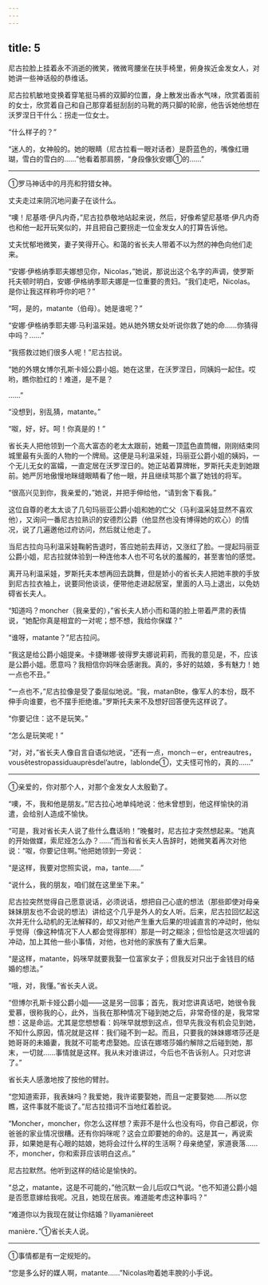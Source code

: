 ```yaml
---
---
---
```

title: 5
---





尼古拉脸上挂着永不消逝的微笑，微微弯腰坐在扶手椅里，俯身挨近金发女人，对她讲一些神话般的恭维话。

尼古拉机敏地变换着穿笔挺马裤的双脚的位置，身上散发出香水气味，欣赏着面前的女士，欣赏着自己和自己那穿着挺刮刮的马靴的两只脚的轮廓，他告诉她他想在沃罗涅日干什么：拐走一位女士。

“什么样子的？”

“迷人的，女神般的。她的眼睛（尼古拉看一眼对话者）是蔚蓝色的，嘴像红珊瑚，雪白的雪白的……”他看着那肩膀，“身段像狄安娜①的……”

--------

①罗马神话中的月亮和狩猎女神。

丈夫走过来阴沉地问妻子在谈什么。

“噢！尼基塔·伊凡内奇，”尼古拉恭敬地站起来说，然后，好像希望尼基塔·伊凡内奇也和他一起开玩笑似的，并且把自己要拐走一位金发女人的打算告诉他。

丈夫忧郁地微笑，妻子笑得开心。和蔼的省长夫人带着不以为然的神色向他们走来。

“安娜·伊格纳季耶夫娜想见你，Nicolas，”她说，那说出这个名字的声调，使罗斯托夫顿时明白，安娜·伊格纳季耶夫娜是一位重要的贵妇。“我们走吧，Nicolas。是你让我这样称呼你的吧？”

“呵，是的，matante（伯母）。她是谁呢？”

“安娜·伊格纳季耶夫娜·马利温采娃。她从她外甥女处听说你救了她的命……你猜得中吗？……”

“我搭救过她们很多人呢！”尼古拉说。

“她的外甥女博尔孔斯卡娅公爵小姐。她在这里，在沃罗涅日，同姨妈一起住。哎哟，瞧你脸红的！难道，是不是？

……”

“没想到，别乱猜，matante。”

“呶，好，好。呵！你真是的！”

省长夫人把他领到一个高大富态的老太太跟前，她戴一顶蓝色直筒帽，刚刚结束同城里最有头面的人物的一个牌局。这便是马利温采娃，玛丽亚公爵小姐的姨妈，一个无儿无女的富孀，一直定居在沃罗涅日的。她正站着算牌帐，罗斯托夫走到她跟前。她严厉地傲慢地眯缝眼睛看了他一眼，并且继续骂那个赢了她钱的将军。

“很高兴见到你，我亲爱的，”她说，并把手伸给他，“请到舍下看我。”

这位自尊的老太太谈了几句玛丽亚公爵小姐和她的亡父（马利温采娃显然不喜欢他），又询问一番尼古拉熟识的安德烈公爵（他显然也没有博得她的欢心）的情况，说了几遍邀他过府访问，然后就让他走了。

当尼古拉向马利温采娃鞠躬告退时，答应她前去拜访，又涨红了脸。一提起玛丽亚公爵小姐，尼古拉就体验到一种连他本人也不可名状的羞赧的，甚至害怕的感觉。

离开马利温采娃，罗斯托夫本想再回去跳舞，但是娇小的省长夫人把她丰腴的手放到尼古拉衣袖上，说要同他谈谈，便带他走进起居室，里面的人马上退出，以免妨碍省长夫人。

“知道吗？moncher（我亲爱的），”省长夫人娇小而和蔼的脸上带着严肃的表情说，“她配你真是相宜的一对呢；想不想，我给你保媒？”

“谁呀，matante？”尼古拉问。

“我这是给公爵小姐提亲。卡捷琳娜·彼得罗夫娜说莉莉，而我的意见是，不，应该是公爵小姐。愿意吗？我相信你妈咪会感谢我。真的，多好的姑娘，多有魅力！她一点也不丑。”

“一点也不，”尼古拉像是受了委屈似地说。“我，matanBte，像军人的本份，既不伸手向谁要，也不摆手拒绝谁。”罗斯托夫来不及想好回答便先这样说了。

“你要记住：这不是玩笑。”

“怎么是玩笑呢！”

“对，对，”省长夫人像自言自语似地说，“还有一点，monch－er，entreautres，vousêtestropassiduauprèsdel’autre，lablonde①，丈夫怪可怜的，真的……”

--------

①亲爱的，你对那个人，对那个金发女人太殷勤了。

“噢，不，我和他是朋友。”尼古拉心地单纯地说：他未曾想到，他这样愉快的消遣，会给别人造成不愉快。

“可是，我对省长夫人说了些什么蠢话哟！”晚餐时，尼古拉才突然想起来。“她真的开始做媒，索尼娅怎么办？……”而当和省长夫人告辞时，她微笑着再次对他说：“呶，你要记住啊。”他把她领到一旁说：

“是这样，我要对您照实说，ma，tante……”

“说什么，我的朋友，咱们就在这里坐下来。”

尼古拉突然觉得自己愿意说话，必须说话，想把自己心底的想法（那些即使对母亲妹妹朋友也不会说的想法）讲给这个几乎是外人的女人听。后来，尼古拉回忆起这次并无什么动机的无法解释的，却又对他产生重大后果的坦诚直言的冲动时，他似乎觉得（像这种情况下人人都会觉得那样）那是一时之糊涂；但恰恰是这次坦诚的冲动，加上其他一些小事情，对他，也对他的家族有了重大后果。

“是这样，matante，妈咪早就要我娶一位富家女子；但我反对只出于金钱目的结婚的想法。”

“哦，对，我懂。”省长夫人说。

“但博尔孔斯卡娅公爵小姐——这是另一回事；首先，我对您讲真话吧，她很令我爱慕，很称我的心，此外，当我在那种情况下碰到她之后，非常奇怪的是，我常常想：这是命运。尤其是您想想看：妈咪早就想到这点，但早先我没有机会见到她，不知什么原因，情况就是这样：我们碰不到一起。而且，只要我的妹妹娜塔莎还是她哥哥的未婚妻，我就不可能考虑娶她。应该在娜塔莎婚约解除之后碰到她，那末，一切就……事情就是这样。我从未对谁讲过，今后也不告诉别人。只对您讲了。”

省长夫人感激地按了按他的臂肘。

“您知道索菲，我表妹吗？我爱她，我许诺要娶她，而且一定要娶她……所以您瞧，这件事就不能谈了。”尼古拉措词不当地红着脸说。

“Moncher，moncher，你怎么这样想？索菲不是什么也没有吗，你自己都说，你爸爸的家业情况很糟。还有你妈咪呢？这会立即要她的命的。这是其一，再说索菲，如果她是有心眼的姑娘，她将会过什么样的生活啊？母亲绝望，家道衰落……不，moncher，你和索菲应该明白这点。”

尼古拉默然。他听到这样的结论是愉快的。

“总之，matante，这是不可能的，”他沉默一会儿后叹口气说。“也不知道公爵小姐是否愿意嫁给我呢。况且，她现在居丧。难道能考虑这种事吗？”

“难道你以为我现在就让你结婚？Ilyamanièreet

manière．”①省长夫人说。

--------

①事情都是有一定规矩的。

“您是多么好的媒人啊，matante……”Nicolas吻着她丰腴的小手说。